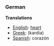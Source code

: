 ===German===

'''Translations'''

*[[English]]: [[heart]]
*[[Greek]]: (kardia)
*[[Spanish]]: coraz&oacute;n